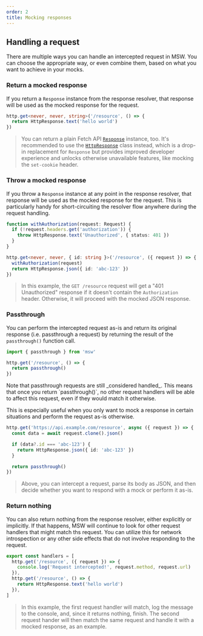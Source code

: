```yaml
---
order: 2
title: Mocking responses
---
```



## Handling a request

There are multiple ways you can handle an intercepted request in MSW. You can choose the appropriate way, or even combine them, based on what you want to achieve in your mocks.

### Return a mocked response

If you return a `Response` instance from the response resolver, that response will be used as the mocked response for the request.

```ts {2}
http.get<never, never, string>('/resource', () => {
  return HttpResponse.text('hello world')
})
```

> You can return a plain Fetch API [`Response`](https://developer.mozilla.org/en-US/docs/Web/API/Response) instance, too. It's recommended to use the [`HttpResponse`](/docs/api/http-response) class instead, which is a drop-in replacement for `Response` but provides improved developer experience and unlocks otherwise unavailable features, like mocking the `set-cookie` header.

### Throw a mocked response

If you throw a `Response` instance at any point in the response resolver, that response will be used as the mocked response for the request. This is particularly handy for short-circuiting the resolver flow anywhere during the request handling.

```ts /throw/ {3,8}
function withAuthorization(request: Request) {
  if (!request.headers.get('authorization')) {
    throw HttpResponse.text('Unauthorized', { status: 401 })
  }
}

http.get<never, never, { id: string }>('/resource', ({ request }) => {
  withAuthorization(request)
  return HttpResponse.json({ id: 'abc-123' })
})
```

> In this example, the `GET /resource` request will get a "401 Unauthorized" response if it doesn't contain the `Authorization` header. Otherwise, it will proceed with the mocked JSON response.

### Passthrough

You can perform the intercepted request as-is and return its original response (i.e. passthrough a request) by returning the result of the `passthrough()` function call.

```ts /passthrough/1 {4}
import { passthrough } from 'msw'

http.get('/resource', () => {
  return passthrough()
})
```

<Warning>
  Note that passthrough requests are still _considered handled_. This means that
  once you return `passthrough()`, no other request handlers will be able to
  affect this request, even if they would match it otherwise.
</Warning>

This is especially useful when you only want to mock a response in certain situations and perform the request as-is otherwise.

```ts {5,8}
http.get('https://api.example.com/resource', async ({ request }) => {
  const data = await request.clone().json()

  if (data?.id === 'abc-123') {
    return HttpResponse.json({ id: 'abc-123' })
  }

  return passthrough()
})
```

> Above, you can intercept a request, parse its body as JSON, and then decide whether you want to respond with a mock or perform it as-is.

### Return nothing

You can also return nothing from the response resolver, either explicitly or implicitly. If that happens, MSW will continue to look for other request handlers that might match ths request. You can utilize this for network introspection or any other side effects that do not involve responding to the request.

```ts {3}
export const handlers = [
  http.get('/resource', ({ request }) => {
    console.log('Request intercepted!', request.method, request.url)
  }),
  http.get('/resource', () => {
    return HttpResponse.text('hello world')
  }),
]
```

> In this example, the first request handler will match, log the message to the console, and, since it returns nothing, finish. The second request hander will then match the same request and handle it with a mocked response, as an example.
